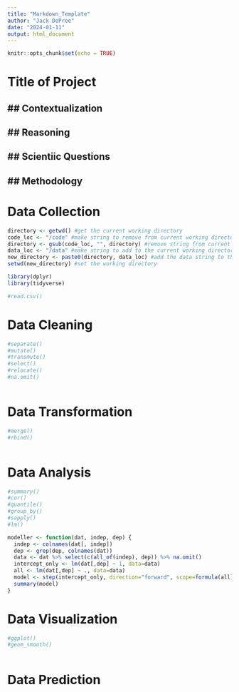 ```yaml
---
title: "Markdown_Template"
author: "Jack DePree"
date: "2024-01-11"
output: html_document
---
```


```r
knitr::opts_chunk$set(echo = TRUE)
```

# Title of Project

## Contextualization
---

## Reasoning
---

## Scientiic Questions
---

## Methodology
---

# Data Collection
```r

directory <- getwd() #get the current working directory
code_loc <- "/code" #make string to remove from current working directory
directory <- gsub(code_loc, "", directory) #remove string from current working directory
data_loc <- "/data" #make string to add to the current working directory
new_directory <- paste0(directory, data_loc) #add the data string to the working directory
setwd(new_directory) #set the working directory

library(dplyr)
library(tidyverse)

#read.csv()

```

# Data Cleaning
```r
#separate()
#mutate()
#transmute()
#select()
#relocate()
#na.omit()

```

```r

```

# Data Transformation
```r
#merge()
#rbind()

```

```r

```

# Data Analysis
```r
#summary()
#cor()
#quantile()
#group_by()
#sapply()
#lm()

```

```r
modeller <- function(dat, indep, dep) {
  indep <- colnames(dat[, indep])
  dep <- grep(dep, colnames(dat))
  data <- dat %>% select(c(all_of(indep), dep)) %>% na.omit()
  intercept_only <- lm(dat[,dep] ~ 1, data=data)
  all <- lm(dat[,dep] ~ ., data=data)
  model <- step(intercept_only, direction="forward", scope=formula(all), trace=0)
  summary(model)
}
```

# Data Visualization
```r
#ggplot()
#geom_smooth()

```

```r

```

# Data Prediction
```r

```